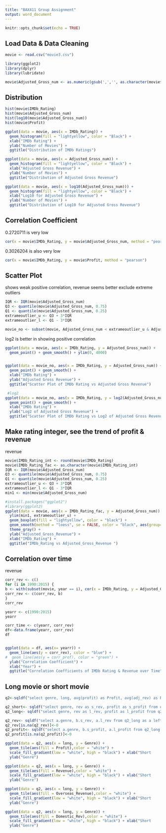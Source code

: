 ```yaml
---
title: "BAX411 Group Assignment"
output: word_document
---
```


```r
knitr::opts_chunk$set(echo = TRUE)
```

## Load Data & Data Cleaning
```r
movie <- read.csv("movie3.csv")

library(ggplot2)
library(dplyr)
library(lubridate)

movie$Adjusted_Gross_num <- as.numeric(gsub(',','', as.character(movie$Adjusted_Gross)))
```

## Distribution 
```r
hist(movie$IMDb_Rating) 
hist(movie$Adjusted_Gross_num)
hist(log10(movie$Adjusted_Gross_num))
hist(movie$Profit)

ggplot(data = movie, aes(x = IMDb_Rating)) +
  geom_histogram(fill = "lightyellow", color = "Black") +
  xlab("IMDb Rating") +
  ylab("Number of Movies") +
  ggtitle("Distribution of IMDb Ratings")

ggplot(data = movie, aes(x = Adjusted_Gross_num)) +
  geom_histogram(fill = "lightyellow", color = "Black") +
  xlab("Adjusted Gross Revenue") +
  ylab("Number of Movies") +
  ggtitle("Distribution of Adjusted Gross Revenue")

ggplot(data = movie, aes(x = log10(Adjusted_Gross_num))) +
  geom_histogram(fill = "lightyellow", color = "Black") +
  xlab("Log10 for Adjusted Gross Revenue") +
  ylab("Number of Movies") +
  ggtitle("Distribution of Log10 for Adjusted Gross Revenue")
```

## Correlation Coefficient
0.2720711 is very low
```r
cor(x = movie$IMDb_Rating, y = movie$Adjusted_Gross_num, method = "pearson")
```

0.3026204 is also very low
```r
cor(x = movie$IMDb_Rating, y = movie$Profit, method = "pearson")
```

## Scatter Plot
shows weak positive correlation, revenue seems better 
exclude extreme outliers
```r
IQR <- IQR(movie$Adjusted_Gross_num)
Q3 <- quantile(movie$Adjusted_Gross_num, 0.75)
Q1 <- quantile(movie$Adjusted_Gross_num, 0.25)
extrameoutlier_u <- Q3 + 3*IQR
extrameoutlier_l <- Q1 - 3*IQR

movie_no <- subset(movie, Adjusted_Gross_num < extrameoutlier_u & Adjusted_Gross_num > extrameoutlier_l)
```

log2 is better in showing positive correlation
```r
ggplot(data = movie, aes(x = IMDb_Rating, y = Adjusted_Gross_num)) +
  geom_point() + geom_smooth() + ylim(0, 4000)


ggplot(data = movie_no, aes(x = IMDb_Rating, y = Adjusted_Gross_num)) +
  geom_point() + geom_smooth() +
  xlab("IMDb Rating") +
  ylab("Adjusted Gross Revenue") +
  ggtitle("Scatter Plot of IMDb Rating vs Adjusted Gross Revenue")

 #log2
ggplot(data = movie_no, aes(x = IMDb_Rating, y = log2(Adjusted_Gross_num))) +
  geom_point() + geom_smooth() +
  xlab("IMDb Rating") +
  ylab("Log2 of Adjusted Gross Revenue") +
  ggtitle("Scatter Plot of IMDb Rating vs Log2 of Adjusted Gross Revenue")
```


## Make rating integer, see the trend of profit & revenue
revenue
```r
movie$IMDb_Rating_int <- round(movie$IMDb_Rating)
movie$IMDb_Rating_fac <- as.character(movie$IMDb_Rating_int)
IQR <- IQR(movie$Adjusted_Gross_num)
Q3 <- quantile(movie$Adjusted_Gross_num, 0.75)
Q1 <- quantile(movie$Adjusted_Gross_num, 0.25)
extrameoutlier_u <- Q3 + 3*IQR
extrameoutlier_l <- Q1 - 3*IQR
min1 <- min(movie$Adjusted_Gross_num)

#install.packages("ggplot2")
#library(ggplot2)
ggplot(data = movie, aes(x = IMDb_Rating_fac, y = Adjusted_Gross_num)) +
  ylim(min1, extrameoutlier_u) +
  geom_boxplot(fill = "lightyellow", color = "black") +
  geom_smooth(method = "loess", se = FALSE, color = "black", aes(group=1)) +
  theme_gray() +
  ylab("Adjusted_Gross_Revenue") +
  xlab("IMDb_Rating") +
  ggtitle("IMDb_Rating vs Adjusted_Gross_Revenue ")

```

## Correlation over time
revenue
```r
corr_rev <- c()
for (i in 1990:2015) {
b <- with(subset(movie, year == i), cor(x = IMDb_Rating, y = Adjusted_Gross_num, method = "pearson"))
corr_rev <- c(corr_rev, b)
}
corr_rev

yearr <- c(1990:2015)
yearr

corr_time <- c(yearr, corr_rev)
df<-data.frame(yearr, corr_rev)
df


ggplot(data = df, aes(x= yearr)) +
  geom_line(aes(y = corr_rev), color = "blue") +
#  geom_line(aes(y = corr_prof), color = "green") +
  ylab("Correlation Coefficient") +
  xlab("Year") +
  ggtitle("Correlation Coefficients of IMDb Rating & Revenue over Time")

```

## Long movie or short movie
```r
q2<-sqldf("select genre, long, avg(profit) as Profit, avg(adj_rev) as Revenue, avg(o_rev) as Overseas_Revenue, avg(d_rev) as Domestic_Rev, avg(budget) from mv group by 1,2  ")

q2_short<- sqldf("select genre, rev as s_rev, profit as s_profit from q2 where long =0")
q2_long<- sqldf("select genre, rev as l_rev, profit as l_profit from q2 where long =1")

q2_rev<- sqldf("select a.genre, b.s_rev, a.l_rev from q2_long as a left join q2_short as b on a.genre=b.genre")
q2_rev[is.na(q2_rev)]<-0
q2_profit<- sqldf("select a.genre, b.s_profit, a.l_profit from q2_long as a left join q2_short as b on a.genre=b.genre")
q2_profit[is.na(q2_profit)]<-0

ggplot(data = q2, aes(x = long, y = Genre)) +
  geom_tile(aes(fill = Profit),color = "white") +
  scale_fill_gradient(low = "white", high = "black") + xlab("Short                                         Long") +
  ylab("Genre") 

ggplot(data = q2, aes(x = long, y = Genre)) +
  geom_tile(aes(fill = Revenue),color = "white") +
  scale_fill_gradient(low = "white", high = "black") + xlab("Short                                         Long") +
  ylab("Genre") 

ggplot(data = q2, aes(x = long, y = Genre)) +
  geom_tile(aes(fill = Overseas_Revenue),color = "white") +
  scale_fill_gradient(low = "white", high = "black") + xlab("Short                                         Long") +
  ylab("Genre")

ggplot(data = q2, aes(x = long, y = Genre)) +
  geom_tile(aes(fill = Domestic_Rev),color = "white") +
  scale_fill_gradient(low = "white", high = "black") + xlab("Short                                         Long") +
  ylab("Genre")
```

